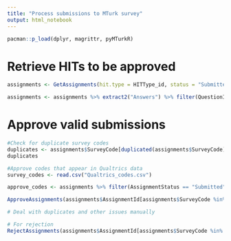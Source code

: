 ```yaml
---
title: "Process submissions to MTurk survey"
output: html_notebook
---
```


```r
pacman::p_load(dplyr, magrittr, pyMTurkR)
```


# Retrieve HITs to be approved

```r

assignments <- GetAssignments(hit.type = HITType_id, status = "Submitted", get.answers = TRUE) 

assignments <- assignments %>% extract2("Answers") %>% filter(QuestionIdentifier == "complete") %>% select(AssignmentId, SurveyCode = FreeText) %>% right_join(assignments %>% extract2("Assignments"))

```


# Approve valid submissions

```r
#Check for duplicate survey codes
duplicates <- assignments$SurveyCode[duplicated(assignments$SurveyCode)]
duplicates

#Approve codes that appear in Qualtrics data
survey_codes <- read.csv("Qualtrics_codes.csv")

approve_codes <- assignments %>% filter(AssignmentStatus == "Submitted") %>% pull(SurveyCode) %>% intersect(survey_codes) %>% setdiff(duplicates)

ApproveAssignments(assignments$AssignmentId[assignments$SurveyCode %in% approve_codes], feedback = "Thank you for participating in our survey!")

# Deal with duplicates and other issues manually

# For rejection
RejectAssignments(assignments$AssignmentId[assignments$SurveyCode %in% reject_codes], feedback = "Rejected due to ...")

```









